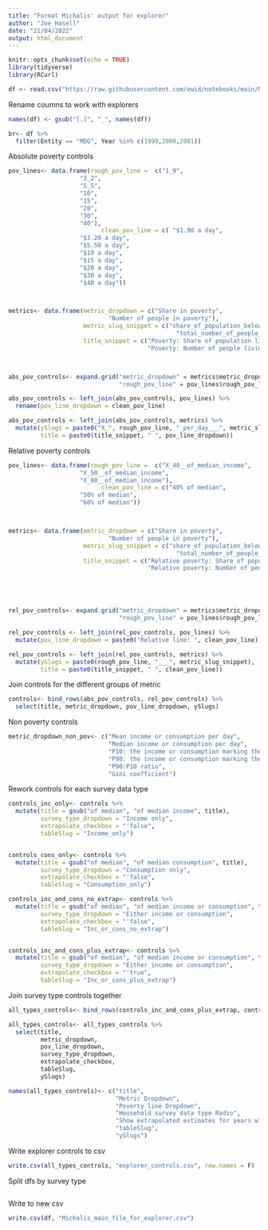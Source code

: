 ```yaml
---
title: "Format Michalis' output for explorer"
author: "Joe Hasell"
date: "21/04/2022"
output: html_document
---
```


```r
knitr::opts_chunk$set(echo = TRUE)
library(tidyverse)
library(RCurl)
```


```r
df <- read.csv("https://raw.githubusercontent.com/owid/notebooks/main/MichalisMoatsos/MainDataCountriesOnly.csv", row.names = 1, header = T, sep = ";", dec = ",")

```


Rename coumns to work with explorers
```r
names(df) <- gsub("[.]", "_", names(df))

```

```r
br<- df %>%
  filter(Entity == "MDG", Year %in% c(1999,2000,2001))

```

Absolute poverty controls

```r


pov_lines<- data.frame(rough_pov_line =  c("1_9",
                    "3_2",
                    "5_5",
                    "10",
                    "15",
                    "20",
                    "30",
                    "40"),
                          clean_pov_line = c( "$1.90 a day",
                    "$3.20 a day",
                    "$5.50 a day",
                    "$10 a day",
                    "$15 a day",
                    "$20 a day",
                    "$30 a day",
                    "$40 a day"))



metrics<- data.frame(metric_dropdown = c("Share in poverty",
                            "Number of people in poverty"),
                     metric_slug_snippet = c("share_of_population_below_poverty_line",
                                               "total_number_of_people_below_poverty_line"),
                     title_snippet = c("Poverty: Share of population living on less than",
                                       "Poverty: Number of people living on less than"))



abs_pov_controls<- expand.grid("metric_dropdown" = metrics$metric_dropdown,
                               "rough_pov_line" = pov_lines$rough_pov_line) 

abs_pov_controls <- left_join(abs_pov_controls, pov_lines) %>%
  rename(pov_line_dropdown = clean_pov_line)

abs_pov_controls <- left_join(abs_pov_controls, metrics) %>%
  mutate(ySlugs = paste0("X_", rough_pov_line, "_per_day___", metric_slug_snippet),
         title = paste0(title_snippet, " ", pov_line_dropdown))

```

Relative poverty controls
```r


pov_lines<- data.frame(rough_pov_line =  c("X_40__of_median_income",
                    "X_50__of_median_income",
                    "X_60__of_median_income"),
                          clean_pov_line = c("40% of median",
                    "50% of median",
                    "60% of median"))



metrics<- data.frame(metric_dropdown = c("Share in poverty",
                            "Number of people in poverty"),
                     metric_slug_snippet = c("share_of_population_below_poverty_line",
                                               "total_number_of_people_below_poverty_line"),
                     title_snippet = c("Relative poverty: Share of population living on less than",
                                       "Relative poverty: Number of people living on less than"))





rel_pov_controls<- expand.grid("metric_dropdown" = metrics$metric_dropdown,
                               "rough_pov_line" = pov_lines$rough_pov_line) 

rel_pov_controls <- left_join(rel_pov_controls, pov_lines) %>%
  mutate(pov_line_dropdown = paste0("Relative line: ", clean_pov_line))

rel_pov_controls <- left_join(rel_pov_controls, metrics) %>%
  mutate(ySlugs = paste0(rough_pov_line, "___", metric_slug_snippet),
         title = paste0(title_snippet, " ", clean_pov_line))


```

Join controls for the different groups of metric
```r
controls<- bind_rows(abs_pov_controls, rel_pov_controls) %>%
  select(title, metric_dropdown, pov_line_dropdown, ySlugs)

```

Non poverty controls
```r


metric_dropdown_non_pov<- c("Mean income or consumption per day",
                            "Median income or consumption per day",
                            "P10: the income or consumption marking the poorest tenth",
                            "P90: the income or consumption marking the richest tenth",
                            "P90:P10 ratio",
                            "Gini coefficient")

```


Rework controls for each survey data type
```r

controls_inc_only<- controls %>%
  mutate(title = gsub("of median", "of median income", title),
         survey_type_dropdown = "Income only",
         extrapolate_checkbox = "'false",
         tableSlug = "Income_only")


controls_cons_only<- controls %>%
  mutate(title = gsub("of median", "of median consumption", title),
         survey_type_dropdown = "Consumption only",
         extrapolate_checkbox = "'false",
         tableSlug = "Consumption_only")

controls_inc_and_cons_no_extrap<- controls %>%
  mutate(title = gsub("of median", "of median income or consumption", title),
         survey_type_dropdown = "Either income or consumption",
         extrapolate_checkbox = "'false",
         tableSlug = "Inc_or_cons_no_extrap")


controls_inc_and_cons_plus_extrap<- controls %>%
  mutate(title = gsub("of median", "of median income or consumption", title),
         survey_type_dropdown = "Either income or consumption",
         extrapolate_checkbox = "'true",
         tableSlug = "Inc_or_cons_plus_extrap")


```


Join survey type controls together
```r
all_types_controls<- bind_rows(controls_inc_and_cons_plus_extrap, controls_inc_and_cons_no_extrap, controls_inc_only, controls_cons_only )

all_types_controls<- all_types_controls %>%
  select(title, 
         metric_dropdown, 
         pov_line_dropdown, 
         survey_type_dropdown, 
         extrapolate_checkbox, 
         tableSlug, 
         ySlugs)

names(all_types_controls)<- c("title",
                              "Metric Dropdown", 
                              "Poverty line Dropdown", 
                              "Household survey data type Radio", 
                              "Show extrapolated estimates for years with no survey data Checkbox", 
                              "tableSlug", 
                              "ySlugs")
```



Write explorer controls to csv
```r
write.csv(all_types_controls, "explorer_controls.csv", row.names = F)
```


Split dfs by survey type

```r


```


Write to new csv
```r
write.csv(df, "Michalis_main_file_for_explorer.csv")


```